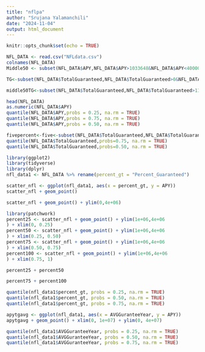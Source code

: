 ```yaml
---
title: "nflpa"
author: "Srujana Yalamanchili"
date: "2024-11-04"
output: html_document
---
```


```r
knitr::opts_chunk$set(echo = TRUE)
```

```r
NFL_DATA <- read.csv("NFLdata.csv")
colnames(NFL_DATA)
Middle50 <- subset(NFL_DATA$APY,NFL_DATA$APY>1033648&NFL_DATA$APY<4000000)
```
```r
TG<-subset(NFL_DATA$TotalGuaranteed,NFL_DATA$TotalGuaranteed>0&NFL_DATA$TotalGuaranteed<230000000)
```

```r
middle50TG<-subset(NFL_DATA$TotalGuaranteed,NFL_DATA$TotalGuaranteed>115980&NFL_DATA$TotalGuaranteed<7000000)

```

```r
head(NFL_DATA)
as.numeric(NFL_DATA$APY)
quantile(NFL_DATA$APY,probs = 0.25, na.rm = TRUE)
quantile(NFL_DATA$APY,probs = 0.75, na.rm = TRUE)
quantile(NFL_DATA$APY,probs = 0.50, na.rm = TRUE)
```


```r
fivepercent<-five<-subset(NFL_DATA$TotalGuaranteed,NFL_DATA$TotalGuaranteed>500000&NFL_DATA$TotalGuaranteed<5000000)
quantile(NFL_DATA$TotalGuaranteed,probs=0.75, na.rm = TRUE)
quantile(NFL_DATA$TotalGuaranteed,probs=0.50, na.rm = TRUE)
```

```r
library(ggplot2)
library(tidyverse)
library(dplyr)
nfl_data1 <- NFL_DATA %>% rename(percent_gt = "Percent_Guaranteed")
```

```r
scatter_nfl <- ggplot(nfl_data1, aes(x = percent_gt, y = APY))
scatter_nfl + geom_point()
```
```r
scatter_nfl + geom_point() + ylim(0,4e+06) 
```

```r
library(patchwork)
percent25 <- scatter_nfl + geom_point() + ylim(1e+06,4e+06
) + xlim(0, 0.25)
percent50 <- scatter_nfl + geom_point() + ylim(1e+06,4e+06
) + xlim(0.25, 0.50)
percent75 <- scatter_nfl + geom_point() + ylim(1e+06,4e+06
) + xlim(0.50, 0.75)
percent100 <- scatter_nfl + geom_point() + ylim(1e+06,4e+06
) + xlim(0.75, 1)

percent25 + percent50
```

```r
percent75 + percent100
```

```r
quantile(nfl_data1$percent_gt, probs = 0.25, na.rm = TRUE)
quantile(nfl_data1$percent_gt, probs = 0.50, na.rm = TRUE)
quantile(nfl_data1$percent_gt, probs = 0.75, na.rm = TRUE)
```


```r
apytgavg <- ggplot(nfl_data1, aes(x = AVGGuranteeYear, y = APY)) 
apytgavg + geom_point() + xlim(0, 1e+07) + ylim(0, 4e+07)
```
```r
quantile(nfl_data1$AVGGuranteeYear, probs = 0.25, na.rm = TRUE)
quantile(nfl_data1$AVGGuranteeYear, probs = 0.50, na.rm = TRUE)
quantile(nfl_data1$AVGGuranteeYear, probs = 0.75, na.rm = TRUE)
```

